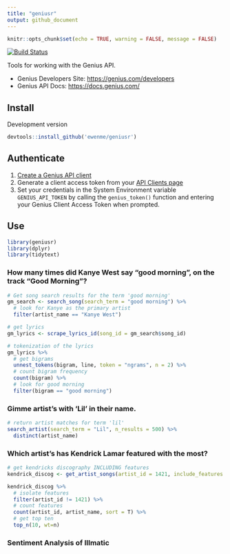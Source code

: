 ```yaml
---
title: "geniusr"
output: github_document
---
```


```r
knitr::opts_chunk$set(echo = TRUE, warning = FALSE, message = FALSE)
```

[![Build Status](https://travis-ci.org/ewenme/geniusr.png)](https://travis-ci.org/ewenme/geniusr) 

Tools for working with the Genius API.

- Genius Developers Site: [https://genius.com/developers](https://genius.com/developers)
- Genius API Docs: [https://docs.genius.com/](https://docs.genius.com/)

## Install

Development version

```r
devtools::install_github('ewenme/geniusr')
```

## Authenticate

1. [Create a Genius API client](https://genius.com/api-clients/new)
2. Generate a client access token from your [API Clients page](https://genius.com/api-clients)
3. Set your credentials in the System Environment variable `GENIUS_API_TOKEN` by calling the `genius_token()` function and entering your Genius Client Access Token when prompted.

## Use

```r
library(geniusr)
library(dplyr)
library(tidytext)
```

### How many times did Kanye West say "good morning", on the track "Good Morning"?

```r
# Get song search results for the term 'good morning'
gm_search <- search_song(search_term = "good morning") %>%
  # look for Kanye as the primary artist
  filter(artist_name == "Kanye West")

# get lyrics
gm_lyrics <- scrape_lyrics_id(song_id = gm_search$song_id)

# tokenization of the lyrics
gm_lyrics %>%
  # get bigrams
  unnest_tokens(bigram, line, token = "ngrams", n = 2) %>%
  # count bigram frequency
  count(bigram) %>%
  # look for good morning
  filter(bigram == "good morning")
```

### Gimme artist's with 'Lil' in their name.

```r
# return artist matches for term 'lil'
search_artist(search_term = "Lil", n_results = 500) %>% 
  distinct(artist_name)

```

### Which artist's has Kendrick Lamar featured with the most?

```r
# get kendricks discography INCLUDING features
kendrick_discog <- get_artist_songs(artist_id = 1421, include_features = TRUE)

kendrick_discog %>%
  # isolate features
  filter(artist_id != 1421) %>%
  # count features
  count(artist_id, artist_name, sort = T) %>%
  # get top ten
  top_n(10, wt=n)

```

### Sentiment Analysis of Illmatic

```r



```

